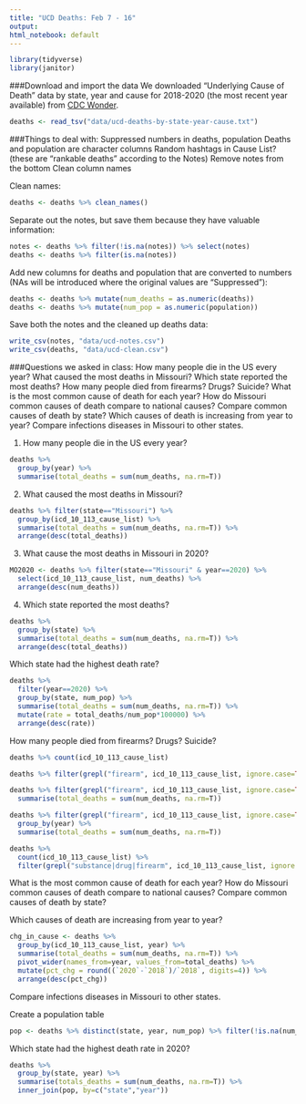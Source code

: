 ```yaml
---
title: "UCD Deaths: Feb 7 - 16"
output: 
html_notebook: default
---
```


```r
library(tidyverse)
library(janitor)
```

###Download and import the data
We downloaded "Underlying Cause of Death" data by state, year and cause for 2018-2020 (the most recent year available) from [CDC Wonder](wonder.cdc.gov).

```r
deaths <- read_tsv("data/ucd-deaths-by-state-year-cause.txt")
```

###Things to deal with: 
Suppressed numbers in deaths, population
Deaths and population are character columns
Random hashtags in Cause List? (these are "rankable deaths" according to the Notes)
Remove notes from the bottom
Clean column names


Clean names:
```r
deaths <- deaths %>% clean_names()
```

Separate out the notes, but save them because they have valuable information:
```r
notes <- deaths %>% filter(!is.na(notes)) %>% select(notes)
deaths <- deaths %>% filter(is.na(notes))
```

Add new columns for deaths and population that are converted to numbers (NAs will be introduced where the original values are "Suppressed"):
```r
deaths <- deaths %>% mutate(num_deaths = as.numeric(deaths))
deaths <- deaths %>% mutate(num_pop = as.numeric(population))
```

Save both the notes and the cleaned up deaths data:
```r
write_csv(notes, "data/ucd-notes.csv")
write_csv(deaths, "data/ucd-clean.csv")
```

###Questions we asked in class: 
How many people die in the US every year? 
What caused the most deaths in Missouri? 
Which state reported the most deaths? 
How many people died from firearms? Drugs? Suicide? 
What is the most common cause of death for each year? 
How do Missouri common causes of death compare to national causes?
Compare common causes of death by state? 
Which causes of death is increasing from year to year? 
Compare infections diseases in Missouri to other states.

1. How many people die in the US every year? 
```r
deaths %>% 
  group_by(year) %>% 
  summarise(total_deaths = sum(num_deaths, na.rm=T))
```
2. What caused the most deaths in Missouri? 
```r
deaths %>% filter(state=="Missouri") %>% 
  group_by(icd_10_113_cause_list) %>%
  summarise(total_deaths = sum(num_deaths, na.rm=T)) %>%
  arrange(desc(total_deaths))
```

3. What cause the most deaths in Missouri in 2020? 
```r
MO2020 <- deaths %>% filter(state=="Missouri" & year==2020) %>%
  select(icd_10_113_cause_list, num_deaths) %>%
  arrange(desc(num_deaths))
```

4. Which state reported the most deaths? 
```r
deaths %>% 
  group_by(state) %>% 
  summarise(total_deaths = sum(num_deaths, na.rm=T)) %>%
  arrange(desc(total_deaths))
```
Which state had the highest death rate? 
```r
deaths %>%
  filter(year==2020) %>%
  group_by(state, num_pop) %>%
  summarise(total_deaths = sum(num_deaths, na.rm=T)) %>%
  mutate(rate = total_deaths/num_pop*100000) %>%
  arrange(desc(rate))
```

How many people died from firearms? Drugs? Suicide? 

```r
deaths %>% count(icd_10_113_cause_list)

deaths %>% filter(grepl("firearm", icd_10_113_cause_list, ignore.case=TRUE)) %>% count(icd_10_113_cause_list)

deaths %>% filter(grepl("firearm", icd_10_113_cause_list, ignore.case=TRUE)) %>%
  summarise(total_deaths = sum(num_deaths, na.rm=T))

deaths %>% filter(grepl("firearm", icd_10_113_cause_list, ignore.case=TRUE)) %>%
  group_by(year) %>%
  summarise(total_deaths = sum(num_deaths, na.rm=T)) 

```
```r
deaths %>% 
  count(icd_10_113_cause_list) %>% 
  filter(grepl("substance|drug|firearm", icd_10_113_cause_list, ignore.case=TRUE))
```


What is the most common cause of death for each year? 
How do Missouri common causes of death compare to national causes?
Compare common causes of death by state? 

Which causes of death are increasing from year to year? 
```r
chg_in_cause <- deaths %>%
  group_by(icd_10_113_cause_list, year) %>%
  summarise(total_deaths = sum(num_deaths, na.rm=T)) %>%
  pivot_wider(names_from=year, values_from=total_deaths) %>%
  mutate(pct_chg = round((`2020`-`2018`)/`2018`, digits=4)) %>%
  arrange(desc(pct_chg))
```

Compare infections diseases in Missouri to other states.

Create a population table
```r
pop <- deaths %>% distinct(state, year, num_pop) %>% filter(!is.na(num_pop))
```

Which state had the highest death rate in 2020?
```r
deaths %>% 
  group_by(state, year) %>%
  summarise(totals_deaths = sum(num_deaths, na.rm=T)) %>%
  inner_join(pop, by=c("state","year"))
```


